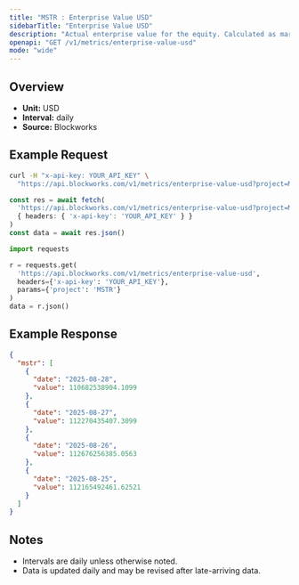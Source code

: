 ```yaml
---
title: "MSTR : Enterprise Value USD"
sidebarTitle: "Enterprise Value USD"
description: "Actual enterprise value for the equity. Calculated as market cap - liabilities + assets"
openapi: "GET /v1/metrics/enterprise-value-usd"
mode: "wide"
---
```


## Overview

- **Unit:** USD
- **Interval:** daily
- **Source:** Blockworks

## Example Request

<CodeGroup>

```bash cURL
curl -H "x-api-key: YOUR_API_KEY" \
  "https://api.blockworks.com/v1/metrics/enterprise-value-usd?project=MSTR"
```

```typescript TypeScript
const res = await fetch(
  'https://api.blockworks.com/v1/metrics/enterprise-value-usd?project=MSTR',
  { headers: { 'x-api-key': 'YOUR_API_KEY' } }
)
const data = await res.json()
```

```python Python
import requests

r = requests.get(
  'https://api.blockworks.com/v1/metrics/enterprise-value-usd',
  headers={'x-api-key': 'YOUR_API_KEY'},
  params={'project': 'MSTR'}
)
data = r.json()
```

</CodeGroup>

## Example Response

```json
{
  "mstr": [
    {
      "date": "2025-08-28",
      "value": 110682538904.1099
    },
    {
      "date": "2025-08-27",
      "value": 112270435407.3099
    },
    {
      "date": "2025-08-26",
      "value": 112676256385.0563
    },
    {
      "date": "2025-08-25",
      "value": 112165492461.62521
    }
  ]
}
```

## Notes
- Intervals are daily unless otherwise noted.
- Data is updated daily and may be revised after late-arriving data.
